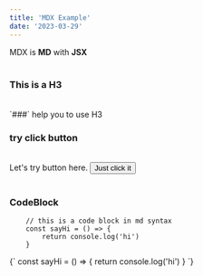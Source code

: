 ```yaml
---
title: 'MDX Example'
date: '2023-03-29'
---
```


<div>
    MDX is <strong>MD</strong> with <strong>JSX</strong>
</div>

<br/>

### This is a H3

<br/>
`###` help you to use H3

<br/>

### try click button

<br/>

<div>
    Let's try button here.
    <Button>Just click it</Button>
</div>

<br/>

### CodeBlock

```
    // this is a code block in md syntax
    const sayHi = () => {
        return console.log('hi')
    }
```

<CodeBlock>
    {`
        const sayHi = () => {
            return console.log('hi')
        }
    `}
</CodeBlock>